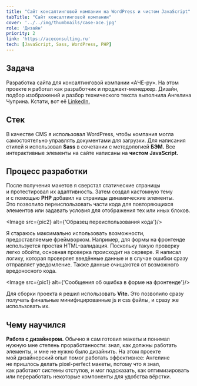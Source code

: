 ```yaml
---
title: "Сайт консалтинговой компании на WordPress и чистом JavaScript"
tabTitle: "Сайт консалтинговой компании"
cover: '../../img/thumbnails/case-ace.jpg'
role: 'Дизайн'
priority: 2
link: 'https://aceconsulting.ru'
tech: [JavaScript, Sass, WordPress, PHP]
---
```




## Задача

Разработка сайта для консалтинговой компании «АЧЕ-ру». На этом проекте я работал как разработчик и проджект-менеджер. Дизайн, подбор изображений и разбор технического текста выполнила Ангелина Чуприна. Кстати, вот её [LinkedIn.](https://www.linkedin.com/in/angechuprina/)


## Стек

В качестве CMS я использовал WordPress, чтобы компания могла самостоятельно управлять документами для загрузки.
Для написания стилей я использовал **Sass** в сочетании с методологией **БЭМ.**
Все интерактивные элементы на сайте написаны на **чистом JavaScript.**

## Процесс разработки

После получения макетов я сверстал статические страницы и протестировал их адаптивность. Затем создал кастомную тему и с помощью **PHP** добавил на страницы динамические элементы. Это позволило переиспользовать части кода для повторяющихся элементов или задавать условия для отображения тех или иных блоков.

<Image src={pic2} alt={'Образец переиспользования кода'}/>

Я стараюсь максимально использовать возможности, предоставляемые фреймворком. Например, для формы на фронтенде используется простая HTML-валидация. Поскольку такую проверку легко обойти, основная проверка происходит на сервере. Я написал логику, которая проверяет введённые данные и в случае ошибки сразу отправляет уведомление. Также данные очищаются от возможного вредоносного кода.

<Image src={pic1} alt={'Сообщения об ошибка в форме на фронтенде'}/>


Для сборки проекта я решил использовать **Vite.** Это позволило сразу получать финальные минифицированные js и css файлы, и сразу же использовать их.


## Чему научился

**Работа с дизайнером.** Обычно я сам готовил макеты и понимал нужную мне степень проработанности: знал, как должны работать элементы, и мне не нужно было дизайнить. На этом проекте мой дизайнерский опыт помог работать эффективнее: Ангелине не пришлось делать pixel-perfect макеты, потому что я знал, как работают системы отступов, и мог подсказать, как оптимизировать или переработать некоторые компоненты для удобства вёрстки.
